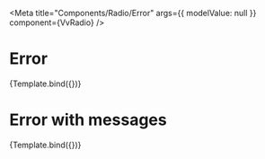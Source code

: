 
<Meta
	title="Components/Radio/Error"
	args={{
		modelValue: null
	}}
	component={VvRadio}
/>

# Error

<Canvas>
	<Story
		name="Error with message"
		args={{
			label: 'Accept terms and conditions',
			name: 'radio-error',
			modelValue: false,
			error: true,
			errorLabel: 'Error label'
		}}>
		{Template.bind({})}
	</Story>
</Canvas>

# Error with messages

<Canvas>
	<Story
		name="Error with messages"
		args={{
			label: 'Accept terms and conditions',
			name: 'radio-error',
			modelValue: false,
			error: true,
			errorLabel: ['First error', 'Second error']
		}}>
		{Template.bind({})}
	</Story>
</Canvas>
